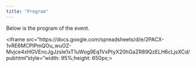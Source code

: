 ```yaml
---
title: "Program"
---
```


Below is the program of the event.

<iframe src="https://docs.google.com/spreadsheets/d/e/2PACX-1vRE6MCPIPmQOu_wuOZ-Mvjce4xHGVEncJgJzsIe1xT1uWog9Eq1VxPtyX20hGaZR89QzELH6cLjsXCd/pubhtml"style="width: 95%;height: 650px;></iframe>

